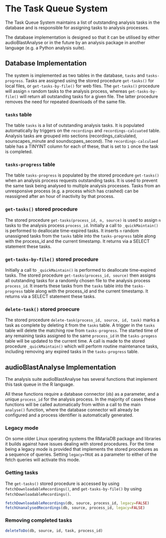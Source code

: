 # The Task Queue System
The Task Queue System maintains a list of outstanding analysis tasks in the database and is responsible for assigning tasks to analysis processes.

The database implementation is designed so that it can be utilised by either audioBlastAnalyse or in the future by an analysis package in another language (e.g. a Python analysis suite).

## Database Implementation
The system is implemented as two tables in the database, `tasks` and `tasks-progress`. Tasks are assigned using the stored procedure `get-tasks()` for local files, or `get-tasks-by-file()` for web files. The `get-tasks()` procedure will assign `n` random tasks to the analysis process, whereas `get-tasks-by-file()` will return all outstanding tasks for a given file. The latter procedure removes the need for repeated downloads of the same file.

### `tasks` table
The table `tasks` is a list of outstanding analysis tasks. It is populated automatically by triggers on the `recordings` and `recordings-calcuated` table. Analysis tasks are grouped into sections (recordings_calculated, sounscapes_minute and soundscpaes_second). The `recordings-calculaed` table has a TINYINT column for each of these, that is set to `1` once the task is completed.

### `tasks-progress` table
The table `tasks-progress` is populated by the stored procedure `get-tasks()` when an analysis process requests outstanding tasks. It is used to prevent the same task being analysed to multiple analysis processes. Tasks from an unresponsive process (e.g. a process which has crashed) can be reassigned after an hour of inactivity by that process.

### `get-tasks()` stored procedure
The stored procedure `get-tasks(process_id, n, source)` is used to assign `n` tasks to the analysis process `process_id`. Initially a call to `_quickMaintain()` is performed to deallocate time-expired tasks. It inserts `n` random unassigned tasks from the `tasks` table into the `tasks-progress` table along with the process_id and the current timestamp. It returns via a SELECT statement these tasks.

### `get-tasks-by-file()` stored procedure
Initially a call to `_quickMaintain()` is performed to deallocate time-expired tasks. The stored procedure `get-tasks(process_id, source)` then assigns all outstanding tasks for a randomly chosen file to the analysis process `process_id`. It inserts these tasks from the `tasks` table into the `tasks-progress` table along with the process_id and the current timestamp. It returns via a SELECT statement these tasks.

### `delete-task()` stored proecure
The stored procedure `delete-task(process_id, source, id, task)` marks a task as complete by deleting it from the `tasks` table. A trigger in the `tasks` table will delete the matching row from `tasks-progress`. The started time of any remaining tasks assigned to the same `process_id` in the `tasks-progess` table will be updated to the current time. A call is made to the stored procedure `_quickMaintain()` which will perform routine maintenance tasks, including removing any expired tasks in the `tasks-progress` table.

## audioBlastAnalyse Implementation
The analysis suite audioBlastAnalyse has several functions that implement this task queue in the R language.

All these functions require a database connector (`db`) as a parameter, and a unique `process_id` for the analysis process. In the majority of cases these functions will be called automatically from within a call to the main `analyse()` function, where the database connector will already be configured and a process identifier is automatically generated.

### Legacy mode
On some older Linux operating systems the RMariaDB package and libraries it builds against have issues dealing with stored procedures. For the time being a legacy mode is provided that implements the stored procedures as a sequence of queries. Setting `legacy=TRUE` as a parameter to either of the fetch queries will activate this mode.

### Getting tasks
The `get-tasks()` stored procedure is accessed by using `fetchDownloadableRecordings()`, and `get-tasks-by-file()` by using `fetchDownloadableRecordings()`.

````R
fetchDownloadableRecordings(db, source, process_id, legacy=FALSE)
fetchUnanalysedRecordings(db, source, process_id, legacy=FALSE)
````

### Removing completed tasks
````R
deleteToDo(db, source, id, task, process_id)
````
